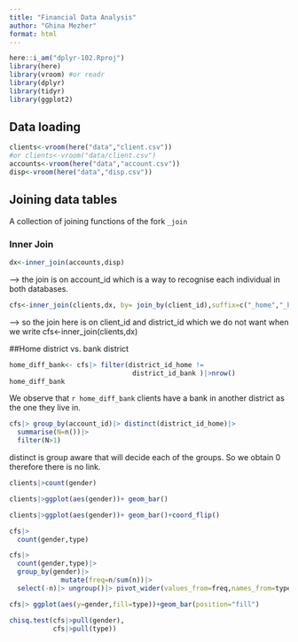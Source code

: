 ```yaml
---
title: "Financial Data Analysis"
author: "Ghina Mezher"
format: html
---
```


```r
here::i_am("dplyr-102.Rproj")
library(here)
library(vroom) #or readr
library(dplyr)
library(tidyr)
library(ggplot2)
```

## Data loading 
```r

clients<-vroom(here("data","client.csv"))
#or clients<-vroom("data/client.csv")
accounts<-vroom(here("data","account.csv"))
disp<-vroom(here("data","disp.csv"))
```
## Joining data tables 
A collection of joining functions of the fork `_join`

### Inner Join 
```r
dx<-inner_join(accounts,disp)
```
--> the join is on account_id which is a way to recognise each individual in both databases.

```r
cfs<-inner_join(clients,dx, by= join_by(client_id),suffix=c("_home","_bank"))
```

--> so the join here is on client_id and district_id which we do not want when we write cfs<-inner_join(clients,dx)

##Home district vs. bank district 
```r
home_diff_bank<- cfs|> filter(district_id_home !=
                               district_id_bank )|>nrow()
home_diff_bank
```
We observe that `r home_diff_bank` clients have a bank in another district as the one they live in.

```r
cfs|> group_by(account_id)|> distinct(district_id_home)|>
  summarise(N=n())|>
  filter(N>1)
```
distinct is group aware that will decide each of the groups. 
So we obtain 0 therefore there is no link. 

```r
clients|>count(gender)
```
```r
clients|>ggplot(aes(gender))+ geom_bar()
```
```r
clients|>ggplot(aes(gender))+ geom_bar()+coord_flip()
```

```r
cfs|>
  count(gender,type)
```

```r
cfs|>
  count(gender,type)|>
  group_by(gender)|>
             mutate(freq=n/sum(n))|>
  select(-n)|> ungroup()|> pivot_wider(values_from=freq,names_from=type)
```
```r
cfs|> ggplot(aes(y=gender,fill=type))+geom_bar(position="fill")
```
```r
chisq.test(cfs|>pull(gender),
           cfs|>pull(type))
```



